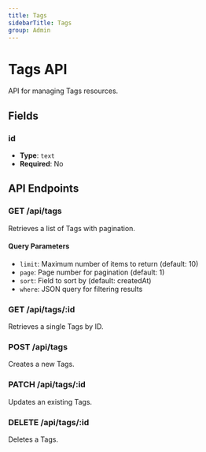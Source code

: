 ```yaml
---
title: Tags
sidebarTitle: Tags
group: Admin
---
```


# Tags API

API for managing Tags resources.

## Fields

### id

- **Type**: `text`
- **Required**: No





## API Endpoints

### GET /api/tags
Retrieves a list of Tags with pagination.

#### Query Parameters
- `limit`: Maximum number of items to return (default: 10)
- `page`: Page number for pagination (default: 1)
- `sort`: Field to sort by (default: createdAt)
- `where`: JSON query for filtering results

### GET /api/tags/:id
Retrieves a single Tags by ID.

### POST /api/tags
Creates a new Tags.

### PATCH /api/tags/:id
Updates an existing Tags.

### DELETE /api/tags/:id
Deletes a Tags.

